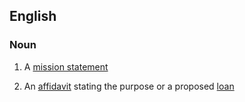 ==English==

===Noun===
{{en-noun|head=[[purpose]] [[statement]]}}

# A [[mission statement]]
# {{label|en|US|finance}} An [[affidavit]] stating the purpose or a proposed [[loan]]